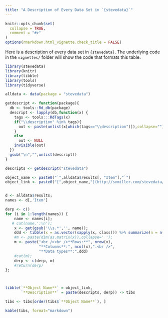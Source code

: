 ```yaml
---
title: "A Description of Every Data Set in `{stevedata}`"
---
```


```r
knitr::opts_chunk$set(
  collapse = TRUE,
  comment = "#>"
)
options(rmarkdown.html_vignette.check_title = FALSE)
```

Here is a description of every data set in `{stevedata}`. The underlying code in the `vignettes/` folder will show the code that formats this table.

```r
library(stevedata)
library(knitr)
library(tibble)
library(tools)
library(tidyverse)
```


```r
alldata <- data(package = "stevedata")

getdescript <- function(package){
  db <- tools::Rd_db(package)
  descript <- lapply(db,function(x) {
    tags <- tools:::RdTags(x)
    if("\\description" %in% tags){
      out <- paste(unlist(x[which(tags=="\\description")]),collapse="")
    }
    else
      out <- NULL
    invisible(out)
  })
  gsub("\n","",unlist(descript))
}

descripts <- getdescript("stevedata")

object_name <- paste0("`",alldata$results[, "Item"],"`")
object_link <- paste0("[",object_name,"](http://svmiller.com/stevedata/reference/",alldata$results[, "Item"],".html)")


d <- alldata$results; 
names <- d[,'Item']

derp <- c()
for (i in 1:length(names)) {
    name <- names[i];
   # cat(name,':\n');
    x <- get(gsub('\\s.*','', name));
    ddd <- tibble(x = as.vector(sapply(x, class))) %>% summarize(n = n(), .by=x) %>% mutate(da = paste0(x," (", n, ")")) %>% pull(da) %>% paste(.,  collapse="; ")
    #m <- paste(dim(as.matrix(x)),collapse=' ');
    m <- paste("<br /><br />**Rows:**", nrow(x),
               "**Columns**:", ncol(x),".<br />",
               "**Data types**:",ddd)
    #cat(m);
    derp <- c(derp, m)
    #return(derp)
};



tibble(`**Object Name**` = object_link,
       `**Description**` = paste(descripts, derp)) -> tibs

tibs <- tibs[order(tibs$`**Object Name**`), ]

kable(tibs, format="markdown")

```
